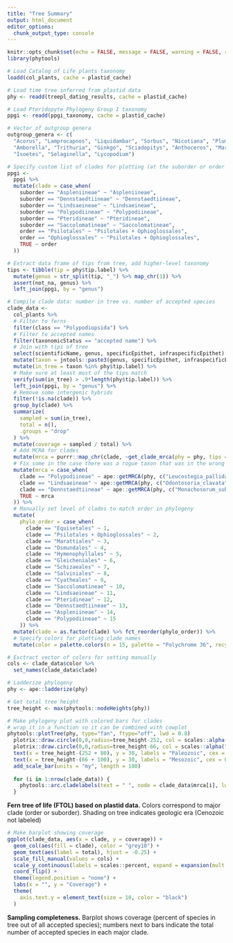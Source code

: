 ```yaml
---
title: "Tree Summary"
output: html_document
editor_options: 
  chunk_output_type: console
---
```


```r
knitr::opts_chunk$set(echo = FALSE, message = FALSE, warning = FALSE, results = "hide", cache = FALSE)
library(phytools)
```

```r
# Load Catalog of Life plants taxonomy
loadd(col_plants, cache = plastid_cache)

# Load time tree inferred from plastid data
phy <- readd(treepl_dating_results, cache = plastid_cache)

# Load Pteridopyte Phylogeny Group I taxonomy
ppgi <- readd(ppgi_taxonomy, cache = plastid_cache)

# Vector of outgroup genera
outgroup_genera <- c(
  "Acorus", "Lamprocapnos", "Liquidambar", "Sorbus", "Nicotiana", "Plumbago", "Magnolia", "Kadsura",
  "Amborella", "Trithuria", "Ginkgo", "Sciadopitys", "Anthoceros", "Marchantia", "Physcomitrella",
  "Isoetes", "Selaginella", "Lycopodium")
```

```r
# Specify custom list of clades for plotting (at the suborder or order level)
ppgi <-
  ppgi %>% 
  mutate(clade = case_when(
    suborder == "Aspleniineae" ~ "Aspleniineae",
    suborder == "Dennstaedtiineae" ~ "Dennstaedtiineae",
    suborder == "Lindsaeineae" ~ "Lindsaeineae",
    suborder == "Polypodiineae" ~ "Polypodiineae",
    suborder == "Pteridineae" ~ "Pteridineae",
    suborder == "Saccolomatineae" ~ "Saccolomatineae",
    order == "Psilotales" ~ "Psilotales + Ophioglossales",
    order == "Ophioglossales" ~ "Psilotales + Ophioglossales",
    TRUE ~ order
  ))

# Extract data frame of tips from tree, add higher-level taxonomy
tips <- tibble(tip = phy$tip.label) %>%
  mutate(genus = str_split(tip, "_") %>% map_chr(1)) %>%
  assert(not_na, genus) %>%
  left_join(ppgi, by = "genus")

# Compile clade data: number in tree vs. number of accepted species
clade_data <-
  col_plants %>%
  # Filter to ferns
  filter(class == "Polypodiopsida") %>%
  # Filter to accepted names
  filter(taxonomicStatus == "accepted name") %>%
  # Join with tips of tree
  select(scientificName, genus, specificEpithet, infraspecificEpithet) %>%
  mutate(taxon = jntools::paste3(genus, specificEpithet, infraspecificEpithet, sep = "_")) %>%
  mutate(in_tree = taxon %in% phy$tip.label) %>%
  # Make sure at least most of the tips match
  verify(sum(in_tree) > .9*length(phy$tip.label)) %>%
  left_join(ppgi, by = "genus") %>%
  # Remove some intergenic hybrids
  filter(!is.na(clade)) %>% 
  group_by(clade) %>%
  summarize(
    sampled = sum(in_tree),
    total = n(),
    .groups = "drop"
  ) %>%
  mutate(coverage = sampled / total) %>%
  # Add MCRA for clades
  mutate(mrca = purrr::map_chr(clade, ~get_clade_mrca(phy = phy, tips = tips, clade_select = .))) %>%
  # Fix some in the case there was a rogue taxon that was in the wrong clade
  mutate(mrca = case_when(
    clade == "Polypodiineae" ~ ape::getMRCA(phy, c("Leucostegia_pallida", "Prosaptia_alata")) %>% as.character,
    clade == "Lindsaeineae" ~ ape::getMRCA(phy, c("Odontosoria_clavata", "Lindsaea_digitata")) %>% as.character,
    clade == "Dennstaedtiineae" ~ ape::getMRCA(phy, c("Monachosorum_subdigitatum", "Microlepia_obtusiloba")) %>% as.character,
    TRUE ~ mrca
  )) %>%
  # Manually set level of clades to match order in phylogeny
  mutate(
    phylo_order = case_when(
      clade == "Equisetales" ~ 1,
      clade == "Psilotales + Ophioglossales" ~ 2,
      clade == "Marattiales" ~ 3,
      clade == "Osmundales" ~ 4,
      clade == "Hymenophyllales" ~ 5,
      clade == "Gleicheniales" ~ 6,
      clade == "Schizaeales" ~ 7,
      clade == "Salviniales" ~ 8,
      clade == "Cyatheales" ~ 9,
      clade == "Saccolomatineae" ~ 10,
      clade == "Lindsaeineae" ~ 11,
      clade == "Pteridineae" ~ 12,
      clade == "Dennstaedtiineae" ~ 13,
      clade == "Aspleniineae" ~ 14,
      clade == "Polypodiineae" ~ 15
    )) %>%
  mutate(clade = as.factor(clade) %>% fct_reorder(phylo_order)) %>%
  # Specify colors for plotting clade names
  mutate(color = palette.colors(n = 15, palette = "Polychrome 36", recycle = FALSE))

# Exctract vector of colors for setting manually
cols <- clade_data$color %>%
  set_names(clade_data$clade)

# Ladderize phylogeny
phy <- ape::ladderize(phy)

# Get total tree height
tree_height <- max(phytools::nodeHeights(phy))
```

```r
# Make phylogeny plot with colored bars for clades
# wrap it in a function so it can be combined with cowplot
phytools::plotTree(phy, type="fan", ftype="off", lwd = 0.8)
  plotrix::draw.circle(0,0,radius=tree_height-252, col = scales::alpha("grey60", 0.25), border="transparent")
  plotrix::draw.circle(0,0,radius=tree_height-66, col = scales::alpha("grey60", 0.25), border="transparent")
  text(x = tree_height-(252 + 80), y = 30, labels = "Paleozoic", cex = 0.8)
  text(x = tree_height-(66 + 100), y = 30, labels = "Mesozoic", cex = 0.8)
  add_scale_bar(units = "my", length = 100)
  
  for (i in 1:nrow(clade_data)) { 
    phytools::arc.cladelabels(text = " ", node = clade_data$mrca[i], lwd = 5, lend = "square", col = clade_data$color[i], mark.node = FALSE, orientation = "horizontal")
  }
```

**Fern tree of life (FTOL) based on plastid data.** Colors correspond to major clade (order or suborder). Shading on tree indicates geologic era (Cenozoic not labeled)

```r
# Make barplot showing coverage
ggplot(clade_data, aes(x = clade, y = coverage)) +
  geom_col(aes(fill = clade), color = "grey10") +
  geom_text(aes(label = total), hjust = -0.25) +
  scale_fill_manual(values = cols) +
  scale_y_continuous(labels = scales::percent, expand = expansion(mult = c(0, .15))) +
  coord_flip() +
  theme(legend.position = "none") +
  labs(x = "", y = "Coverage") +
  theme(
    axis.text.y = element_text(size = 10, color = "black")
  )
```

**Sampling completeness.** Barplot shows coverage (percent of species in tree out of all accepted species); numbers next to bars indicate the total number of accepted species in each major clade.
